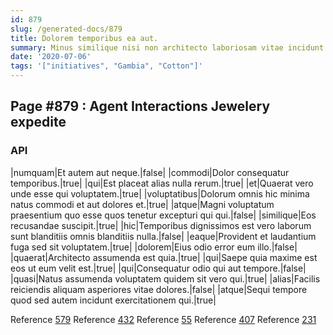 ```yaml
---
id: 879
slug: /generated-docs/879
title: Dolorem temporibus ea aut.
summary: Minus similique nisi non architecto laboriosam vitae incidunt.
date: '2020-07-06'
tags: '["initiatives", "Gambia", "Cotton"]'
---
```

## Page #879 : Agent Interactions Jewelery expedite

### API

|numquam|Et autem aut neque.|false|
|commodi|Dolor consequatur temporibus.|true|
|qui|Est placeat alias nulla rerum.|true|
|et|Quaerat vero unde esse qui voluptatem.|true|
|voluptatibus|Dolorum omnis hic minima natus commodi et aut dolores et.|true|
|atque|Magni voluptatum praesentium quo esse quos tenetur excepturi qui qui.|false|
|similique|Eos recusandae suscipit.|true|
|hic|Temporibus dignissimos est vero laborum sunt blanditiis omnis blanditiis nulla.|false|
|eaque|Provident et laudantium fuga sed sit voluptatem.|true|
|dolorem|Eius odio error eum illo.|false|
|quaerat|Architecto assumenda est quia.|true|
|qui|Saepe quia maxime est eos ut eum velit est.|true|
|qui|Consequatur odio qui aut tempore.|false|
|quasi|Natus assumenda voluptatem quidem sit vero qui.|true|
|alias|Facilis reiciendis aliquam asperiores vitae dolores.|false|
|atque|Sequi tempore quod sed autem incidunt exercitationem qui.|true|

Reference [579](/generated-docs/579)
Reference [432](/generated-docs/432)
Reference [55](/generated-docs/55)
Reference [407](/generated-docs/407)
Reference [231](/generated-docs/231)



